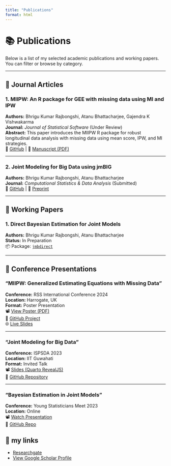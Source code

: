 ```yaml
---
title: "Publications"
format: html
---
```


# 📚 Publications

Below is a list of my selected academic publications and working papers. You can filter or browse by category.

---

## 📝 Journal Articles

### **1. MIIPW: An R package for GEE with missing data using MI and IPW**
**Authors:** Bhrigu Kumar Rajbongshi, Atanu Bhattacharjee, Gajendra K Vishwakarma  
**Journal:** *Journal of Statistical Software* (Under Review)  
**Abstract:** This paper introduces the MIIPW R package for robust longitudinal data analysis with missing data using mean score, IPW, and MI strategies.  
🔗 [GitHub](https://github.com/yourusername/MIIPW) | 📄 [Manuscript (PDF)](files/miipw-paper.pdf)

---

### **2. Joint Modeling for Big Data using jmBIG**
**Authors:** Bhrigu Kumar Rajbongshi, Atanu Bhattacharjee  
**Journal:** *Computational Statistics & Data Analysis* (Submitted)  
🔗 [GitHub](https://github.com/yourusername/jmBIG) | 📄 [Preprint](https://arxiv.org/abs/xxxxx)

---

## 🧪 Working Papers

### **1. Direct Bayesian Estimation for Joint Models**
**Authors:** Bhrigu Kumar Rajbongshi, Atanu Bhattacharjee  
**Status:** In Preparation  
📦 Package: [`jmbdirect`](https://github.com/yourusername/jmbdirect)

---

## 🎤 Conference Presentations

### “MIIPW: Generalized Estimating Equations with Missing Data”
**Conference:** RSS International Conference 2024  
**Location:** Harrogate, UK  
**Format:** Poster Presentation  
📽️ [View Poster (PDF)](files/miipw_poster.pdf)  
🔗 [GitHub Project](https://github.com/yourusername/MIIPW)  
🌐 [Live Slides](https://yourusername.github.io/MIIPW/presentation.html)

---

### “Joint Modeling for Big Data”
**Conference:** ISPSDA 2023  
**Location:** IIT Guwahati  
**Format:** Invited Talk  
📽️ [Slides (Quarto RevealJS)](https://yourusername.github.io/jmBIG/talk.html)  
🔗 [GitHub Repository](https://github.com/yourusername/jmBIG)

---

### “Bayesian Estimation in Joint Models”
**Conference:** Young Statisticians Meet 2023  
**Location:** Online  
📽️ [Watch Presentation](https://yourusername.github.io/jmbdirect/presentation.html)  
🔗 [GitHub Repo](https://github.com/yourusername/jmbdirect)

## 📄 my links

- [Researchgate](https://www.researchgate.net/profile/Bhrigu-Rajbongshi?ev=hdr_xprf)  
- [View Google Scholar Profile](https://scholar.google.com/citations?user=XtQEXSUAAAAJ&hl=en)

